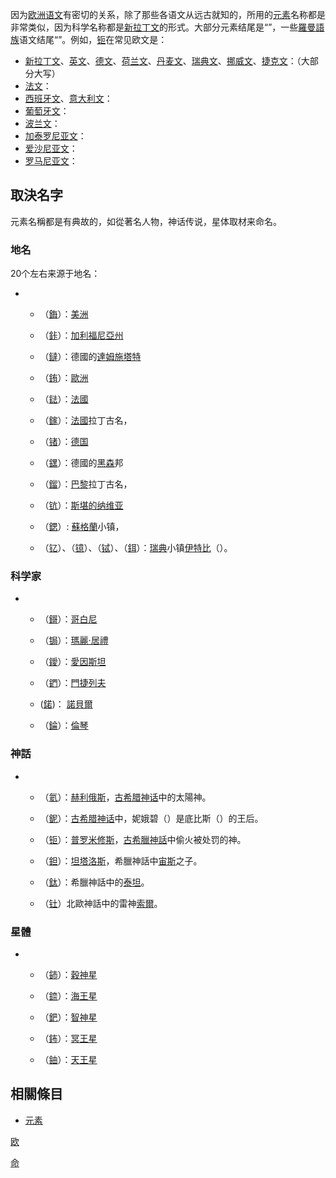 {{Unreferenced|time=2014-04-16T23:47:27+00:00}}
因为[[欧洲群族|欧洲语文]]有密切的关系，除了那些各语文从远古就知的，所用的[[元素|元素]]名称都是非常类似，因为科学名称都是[[新拉丁文|新拉丁文]]的形式。大部分元素结尾是“{{lang|la|-ium}}”，一些[[羅曼語族|羅曼語族]]语文结尾“{{lang|la|-io}}”。例如，[[钷|钷]]在常见欧文是：
* [[新拉丁文|新拉丁文]]、[[英文|英文]]、[[德語|德文]]、[[荷兰文|荷兰文]]、[[丹麦文|丹麦文]]、[[瑞典文|瑞典文]]、[[挪威文|挪威文]]、[[捷克文|捷克文]]：{{lang|la|Promethium}}（大部分大写）
* [[法文|法文]]：{{lang|la|prométhium}}
* [[西班牙文|西班牙文]]、[[意大利文|意大利文]]：{{lang|la|prometio}}
* [[葡萄牙文|葡萄牙文]]：{{lang|la|Promécio}}
* [[波兰文|波兰文]]：{{lang|la|promet}}
* [[加泰罗尼亚文|加泰罗尼亚文]]：{{lang|la|prometi}}
* [[爱沙尼亚文|爱沙尼亚文]]：{{lang|la|promeetium}}
* [[罗马尼亚文|罗马尼亚文]]：{{lang|la|promeţiu}}

==取決名字==
元素名稱都是有典故的，如從著名人物，神话传说，星体取材来命名。
===地名===
{{main|以地點命名的化學元素列表}}
20个左右来源于地名：
** {{lang|la|Americium}}（[[鋂|鋂]]）：[[美洲|美洲]]
** {{lang|la|Californium}}（[[鉲|鉲]]）：[[加利福尼亞州|加利福尼亞州]]
** {{lang|la|Darmstadtium}}（[[鐽|鐽]]）：德國的[[達姆施塔特|達姆施塔特]]
** {{lang|la|Europium}}（[[銪|銪]]）：[[歐洲|歐洲]]
** {{lang|la|Francium}}（[[鍅|鍅]]）：[[法國|法國]]
** {{lang|la|Gallium}}（[[鎵|鎵]]）：[[法國|法國]]拉丁古名，{{lang|la|[[高卢|Gallia]]}}
** {{lang|la|Germanium}}（[[锗|锗]]）：[[德国|德国]]
** {{lang|la|Hassium}}（[[𨭆|𨭆]]）：德國的[[黑森|黑森]]邦
** {{lang|la|Lutetium}}（[[鎦|鎦]]）：[[巴黎|巴黎]]拉丁古名，{{lang|la|[[卢泰西亚|Lutetia]]}}
** {{lang|la|Scandium}}（[[钪|钪]]）：[[斯堪的纳维亚|斯堪的纳维亚]]
** {{lang|la|Strontium}}（[[鍶|鍶]]）: [[蘇格蘭|蘇格蘭]]小镇{{tsl|en|Strontian|斯蒂朗蒂安}}， {{lang|la|Strontian}}
** {{lang|la|Yttrium}}（[[钇|钇]]）、{{lang|la|Ytterbium}}（[[镱|镱]]）、{{lang|la|Terbium}}（[[铽|铽]]）、{{lang|la|Erbium}}（[[鉺|鉺]]）：[[瑞典|瑞典]]小镇[[伊特比|伊特比]]（{{lang|la|Ytterby}}）。

===科学家===
{{main|以科學家命名的化學元素列表}}
** {{lang|la|Copernicium}}（[[鎶|鎶]]）：[[哥白尼|哥白尼]]
** {{lang|la|Curium}} （[[锔|锔]]）：[[瑪麗·居禮|瑪麗·居禮]]
** {{lang|la|Einsteinium}}（[[鑀|鑀]]）：[[愛因斯坦|愛因斯坦]]
** {{lang|la|Mendelevium}}（[[鍆|鍆]]）：[[德米特里·伊萬諾維奇·門捷列夫|門捷列夫]]
** {{lang|la|Nobelium}} ([[鍩|鍩]])： [[諾貝爾|諾貝爾]]
** {{lang|la|Roentgenium}}（[[錀|錀]]）：[[倫琴|倫琴]]

===神話===
** {{lang|la|Helium}}（[[氦|氦]]）：[[赫利俄斯|赫利俄斯]]，[[古希腊神话|古希腊神话]]中的太陽神。
** {{lang|la|Niobium}} （[[鈮|鈮]]）：[[古希腊神话|古希腊神话]]中，妮娥碧（{{lang|la|Niobe}}）是底比斯（{{lang|la|Thebes}}）的王后。
** {{lang|la|Promethium}}（[[钷|钷]]）：[[普罗米修斯|普罗米修斯]]，[[古希臘神話|古希臘神話]]中偷火被处罚的神。
** {{lang|la|Tantalum}}（[[鉭|鉭]]）：[[坦塔洛斯|坦塔洛斯]]，希臘神話中[[宙斯|宙斯]]之子。
** {{lang|la|Titanium}}（[[鈦|鈦]]）：希臘神話中的[[泰坦|泰坦]]。
** {{lang|la|Thorium}}（[[钍|钍]]）北歐神話中的雷神[[索爾|索爾]]。

===星體===
** {{lang|la|Cerium}}（[[鈰|鈰]]）：[[穀神星|穀神星]]
** {{lang|la|Neptunium}}（[[錼|錼]]）：[[海王星|海王星]]
** {{lang|la|Palladium}}（[[鈀|鈀]]）：[[智神星|智神星]]
** {{lang|la|Plutonium}}（[[鈽|鈽]]）：[[冥王星|冥王星]]
** {{lang|la|Uranium}}（[[鈾|鈾]]）：[[天王星|天王星]]

== 相關條目 ==
*[[元素|元素]]

[[Category:化学元素|命]]
[[分类:化学命名法|欧]]